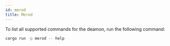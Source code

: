 ```yaml
---
id: merod
title: Merod
---
```


To list all supported commands for the deamon, run the following command:

```bash title="Terminal"
cargo run -p merod -- help
```
